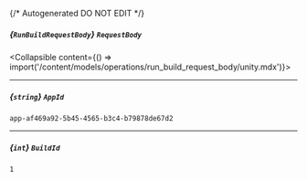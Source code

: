 {/* Autogenerated DO NOT EDIT  */}

##### *{`RunBuildRequestBody`}* `RequestBody`
<Collapsible content={() => import('/content/models/operations/run_build_request_body/unity.mdx')}>
</Collapsible>

---
##### *{`string`}* `AppId`
`app-af469a92-5b45-4565-b3c4-b79878de67d2`

---
##### *{`int`}* `BuildId`
`1`

